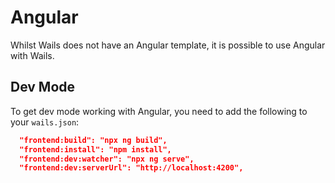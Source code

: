 # Angular

Whilst Wails does not have an Angular template, it is possible to use Angular
with Wails.

## Dev Mode

To get dev mode working with Angular, you need to add the following to your
`wails.json`:

```json
  "frontend:build": "npx ng build",
  "frontend:install": "npm install",
  "frontend:dev:watcher": "npx ng serve",
  "frontend:dev:serverUrl": "http://localhost:4200",
```
